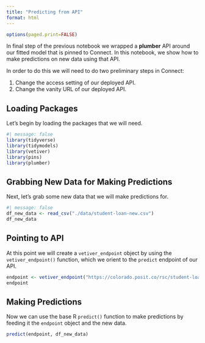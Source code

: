 ```yaml
---
title: "Predicting from API"
format: html
---
```


```r
options(paged.print=FALSE)
```

In final step of the previous notebook we wrapped a **plumber** API around our fitted model that is pinned to Connect.  In this notebook, we show how to make predictions on new data using that API.

In order to do this we will need to do two preliminary steps in Connect:

1. Change the access setting of our deployed API.
2. Change the vanity URL of our deployed API.

## Loading Packages

Let's begin by loading the packages that we will need.
```r
#| message: false
library(tidyverse)
library(tidymodels)
library(vetiver)
library(pins)
library(plumber)
```

## Grabbing New Data for Making Predictions

Next, let's grab some new data that we will make predictions for.
```r
#| message: false
df_new_data <- read_csv("./data/student-loan-new.csv")
df_new_data
```

## Pointing to API 

At this point we will create a `vetiver_endpoint` object by using the `vetiver_endpoint()` function, which we orient to the `predict` endpoint of our API.
```r
endpoint <- vetiver_endpoint("https://colorado.posit.co/rsc/student-loan-api/predict")
endpoint
```


## Making Predictions

Now we can use the base R `predict()` function to make predictions by feeding it the `endpoint` object and the new data.
```r
predict(endpoint, df_new_data)
```















































































































































































